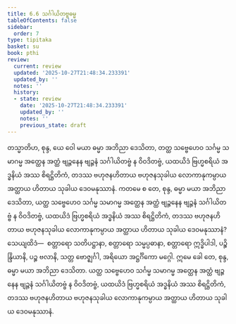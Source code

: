 ```yaml
---
title: 6.6 သင်္ဂါယိတဗ္ဗဓမ္မ
tableOfContents: false
sidebar:
  order: 7
type: tipitaka
basket: su
book: pthi
review:
  current: review
  updated: '2025-10-27T21:48:34.233391'
  updated_by: ''
  notes: ''
  history:
  - state: review
    date: '2025-10-27T21:48:34.233391'
    updated_by: ''
    notes: ''
    previous_state: draft
---
```



<ReviewStatus review={frontmatter.review} showDetails={true} />

<HypothesisAnnotation frontmatter={frontmatter} />

<DynamicBreadcrumb />

<Division number="177" book="pthi" e="ch" v="8" p="105">

<Paragraph number="355" book="pthi">
တသ္မာတိဟ, စုန္ဒ, ယေ ဝေါ မယာ ဓမ္မာ အဘိညာ ဒေသိတာ, တတ္ထ သဗ္ဗေဟေဝ သင်္ဂမ္မ သမာဂမ္မ အတ္ထေန အတ္ထံ ဗျဉ္ဇနေန ဗျဉ္ဇနံ သင်္ဂါယိတဗ္ဗံ န ဝိဝဒိတဗ္ဗံ, ယထယိဒံ ဗြဟ္မစရိယံ အဒ္ဓနိယံ အဿ စိရဋ္ဌိတိကံ, တဒဿ ဗဟုဇနဟိတာယ ဗဟုဇနသုခါယ လောကာနုကမ္ပာယ အတ္ထာယ ဟိတာယ သုခါယ ဒေဝမနုဿာနံ. ကတမေ စ တေ, စုန္ဒ, ဓမ္မာ မယာ အဘိညာ ဒေသိတာ, ယတ္ထ သဗ္ဗေဟေဝ သင်္ဂမ္မ သမာဂမ္မ အတ္ထေန အတ္ထံ ဗျဉ္ဇနေန ဗျဉ္ဇနံ သင်္ဂါယိတဗ္ဗံ န ဝိဝဒိတဗ္ဗံ, ယထယိဒံ ဗြဟ္မစရိယံ အဒ္ဓနိယံ အဿ စိရဋ္ဌိတိကံ, တဒဿ ဗဟုဇနဟိတာယ ဗဟုဇနသုခါယ လောကာနုကမ္ပာယ အတ္ထာယ ဟိတာယ သုခါယ ဒေဝမနုဿာနံ? သေယျထိဒံ—  စတ္တာရော သတိပဋ္ဌာနာ, စတ္တာရော သမ္မပ္ပဓာနာ, စတ္တာရော ဣဒ္ဓိပါဒါ, ပဉ္စိန္ဒြိယာနိ, ပဉ္စ ဗလာနိ, သတ္တ ဗောဇ္ဈင်္ဂါ, အရိယော အဋ္ဌင်္ဂိကော မဂ္ဂေါ. ဣမေ ခေါ တေ, စုန္ဒ, ဓမ္မာ မယာ အဘိညာ ဒေသိတာ. ယတ္ထ သဗ္ဗေဟေဝ သင်္ဂမ္မ သမာဂမ္မ အတ္ထေန အတ္ထံ ဗျဉ္ဇနေန ဗျဉ္ဇနံ သင်္ဂါယိတဗ္ဗံ န ဝိဝဒိတဗ္ဗံ, ယထယိဒံ ဗြဟ္မစရိယံ အဒ္ဓနိယံ အဿ စိရဋ္ဌိတိကံ, တဒဿ ဗဟုဇနဟိတာယ ဗဟုဇနသုခါယ လောကာနုကမ္ပာယ အတ္ထာယ ဟိတာယ သုခါယ ဒေဝမနုဿာနံ.
</Paragraph>
</Division>